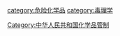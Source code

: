 [[category:危险化学品|category:危险化学品]]
[[category:毒理学|category:毒理学]]
[[Category:中华人民共和国化学品管制|Category:中华人民共和国化学品管制]]